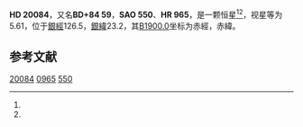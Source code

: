 {{Starbox begin
| name = HD 20084
}}
{{Starbox observe
| epoch = [[J2000.0|J2000.0]]
| constell = {{星座名待查}}<ref name=SIMBAD>{{cite web
 | url=http://simbad.u-strasbg.fr/simbad/sim-id?Ident=HR+965
 | title =Pulsating variable Star
 | publisher=Centre de Données astronomiques de Strasbourg
 | work=SIMBAD
 | accessdate=2012-07-13}}</ref><ref name=DATA>{{cite web
 | url=http://vizier.u-strasbg.fr/viz-bin/VizieR-5?-out.add=.&-source=5050&-corr=PK=HR&-out.max=9999&HR=965
 | title=VizieR Detailed Page
 | accessdate=2012-07-13
 | archive-date=2016-03-05
 | archive-url=https://web.archive.org/web/20160305051018/http://vizier.u-strasbg.fr/viz-bin/VizieR-5?-out.add=.&-source=5050&-corr=PK=HR&-out.max=9999&HR=965
 | dead-url=no
 }}</ref>
| 星官 = 
| ra = {{RA|3|32|20.1}}<ref name=SIMBAD /><ref name=DATA />
| dec = {{DEC|+84|54|40}}<ref name=SIMBAD /><ref name=DATA />
| appmag_v = 5.61<ref name=SIMBAD /><ref name=DATA />
}}
{{Starbox character
| class = G3IIp:+F0:V<ref name=SIMBAD /><ref name=DATA />
| b-v = 0.92<ref name=SIMBAD /><ref name=DATA />
| u-b = 0.49<ref name=SIMBAD /><ref name=DATA />
| r-i = <ref name=SIMBAD /><ref name=DATA />
| variable = 
}}
{{Starbox astrometry
| radial_v = 0.49
| prop_mo_ra = 33
| parallax = 0.026
| p_error = 
}}
{{Starbox catalog
| names =BD+84 59，[[SAO星表|SAO]] 550，[[HD星表|HD]] 20084，[[HR星表|HR]] 965}}
{{Starbox reference |Simbad=HR+965}}
{{Starbox end}}

'''HD 20084'''，又名'''BD+84 59'''，'''SAO 550'''、'''HR 965'''，是一颗恒星<ref name=SIMBAD /><ref name=DATA />，视星等为5.61，位于[[銀道座標系|銀經]]126.5，[[銀道座標系|銀緯]]23.2，其[[B1900.0|B1900.0]]坐标为赤經{{RA|3|8|34.9}}，赤緯{{DEC|+84|23.2|27}}。

== 参考文献 ==
{{reflist}}

{{star-stub}}

[[Category:HD和HDE天體|20084]]
[[Category:HR天體|0965]]
[[Category:SAO天體|550]]